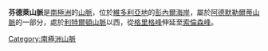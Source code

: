 {{coord|71|39|S|167|22|E|source:GNIS|display=title}}

'''芬德萊山脈'''是[[南極洲|南極洲]]的[[山脈|山脈]]，位於[[維多利亞地|維多利亞地]]的[[彭內爾海岸|彭內爾海岸]]，屬於[[阿德默勒爾蒂山脈|阿德默勒爾蒂山脈]]的一部分，處於[[利特爾頓山脈|利特爾頓山脈]]以西，從[[格里格峰|格里格峰]]伸延至[[索倫森峰|索倫森峰]]。

{{Antarctica-geo-stub}}
[[Category:南極洲山脈|Category:南極洲山脈]]